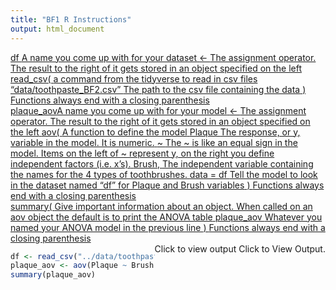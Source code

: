 ```yaml
---
title: "BF1 R Instructions"
output: html_document
---
```

<a href="javascript:showhide('bff1')">
<div class="hoverchunk">
  <span class="tooltipr">
df
  <span class="tooltiprtext">A name you come up with for your dataset</span>
  </span><span class="tooltipr">
<-
  <span class="tooltiprtext">The assignment operator. The result to the right of it gets stored in an object specified on the left</span>
  </span><span class="tooltipr">
read_csv(
  <span class="tooltiprtext">a command from the tidyverse to read in csv files</span>
  </span><span class="tooltipr">
"data/toothpaste_BF2.csv"
  <span class="tooltiprtext">The path to the csv file containing the data</span>
  </span><span class="tooltipr">
)
  <span class="tooltiprtext">Functions always end with a closing parenthesis</span>
  </span><br/><span class="tooltipr">
plaque_aov<span class="tooltiprtext">A name you come up with for your model</span>
  </span><span class="tooltipr">
<-
    <span class="tooltiprtext">The assignment operator. The result to the right of it gets stored in an object specified on the left</span>
  </span><span class="tooltipr">
aov(
  <span class="tooltiprtext">A function to define the model</span>
  </span><span class="tooltipr">
Plaque
  <span class="tooltiprtext">The response, or y, variable in the model. It is numeric.</span>
  </span><span class="tooltipr">
~
  <span class="tooltiprtext">The ~ is like an equal sign in the model. Items on the left of ~ represent y, on the right you define independent factors (i.e. x's).</span>
  </span><span class="tooltipr">
Brush,
  <span class="tooltiprtext">The independent variable containing the names for the 4 types of toothbrushes.</span>
  </span><span class="tooltipr">
data = df
  <span class="tooltiprtext">Tell the model to look in the dataset named "df" for Plaque and Brush variables</span>
  </span><span class="tooltipr">
)
<span class="tooltiprtext">Functions always end with a closing parenthesis</span>
  </span><br/><span class="tooltipr">
summary(
  <span class="tooltiprtext">Give important information about an object. When called on an aov object the default is to print the ANOVA table</span>
  </span><span class="tooltipr">
plaque_aov
  <span class="tooltiprtext">
  Whatever you named your ANOVA model in the previous line
  </span></span>
  <span class="tooltipr">
)
  <span class="tooltiprtext">
  Functions always end with a closing parenthesis
  </span></span><br/><span class="tooltipr" style="float:right;">
Click to view output 
  <span class="tooltiprtext">Click to View Output.</span>
</span>
</div>
</a>
<div id="bff1" style="display:show;">

```r
df <- read_csv("../data/toothpaste_BF2.csv")
plaque_aov <- aov(Plaque ~ Brush, data = df)
summary(plaque_aov)
```

</div>